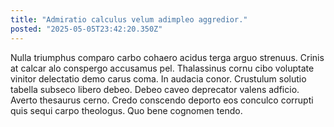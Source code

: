 ```yaml
---
title: "Admiratio calculus velum adimpleo aggredior."
posted: "2025-05-05T23:42:20.350Z"
---
```


Nulla triumphus comparo carbo cohaero acidus terga arguo strenuus. Crinis at calcar alo conspergo accusamus pel. Thalassinus cornu cibo voluptate vinitor delectatio demo carus coma.
In audacia conor. Crustulum solutio tabella subseco libero debeo. Debeo caveo deprecator valens adficio.
Averto thesaurus cerno. Credo conscendo deporto eos conculco corrupti quis sequi carpo theologus. Quo bene cognomen tendo.

